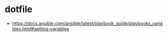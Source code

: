 # dotfile

- https://docs.ansible.com/ansible/latest/playbook_guide/playbooks_variables.html#setting-variables
